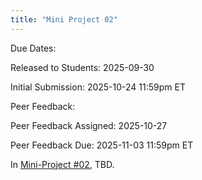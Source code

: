 ```yaml
---
title: "Mini Project 02"
---
```


Due Dates:

Released to Students: 2025-09-30

Initial Submission: 2025-10-24 11:59pm ET

Peer Feedback:

Peer Feedback Assigned: 2025-10-27

Peer Feedback Due: 2025-11-03 11:59pm ET

In <a href="https://michael-weylandt.com/STA9750/miniprojects/mini02.html" data-original-href="https://michael-weylandt.com/STA9750/miniprojects/mini02.html">Mini-Project #02</a>, TBD.

